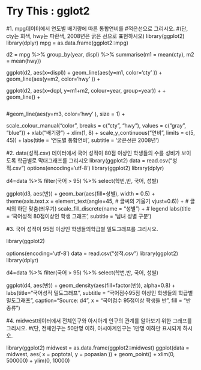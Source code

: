 # Try This : gglot2

#1. mpg데이터에서 연도별 배기량에 따른 통합연비를
#꺽은선으로 그리시오.
#(단, cty는 회색, hwy는 파란색, 2008년은 굵은 선으로 표현하시오)
library(ggplot2)
library(dplyr)
mpg = as.data.frame(ggplot2::mpg)



d2 = mpg %>% group_by(year, displ) %>% 
  summarise(m1 = mean(cty), m2 = mean(hwy))


ggplot(d2, aes(x=displ)) + 
  geom_line(aes(y=m1, color='cty' )) + 
  geom_line(aes(y=m2, color='hwy' )) +
 
  ggplot(d2, aes(x=dcpl, y=m1+m2, colour=year, group=year)) + 
  +   geom_line() + 
  
```r

```
  
  #geom_line(aes(y=m3, color='hwy' ), size = 1) +
  
  
  scale_colour_manual("color", breaks = c("cty", "hwy"),
                      values = c("gray", "blue")) +
  xlab("배기량") +
  xlim(1, 8) +
  scale_y_continuous("연비", limits = c(5, 45)) +
  labs(title = '연도별 통합연비', subtitle = '굵은선은 2008년') 






#2. data(성적.csv) 데이터에서 국어 성적이 80점 이상인  학생들의 수를 성비가 보이도록 학급별로 막대그래프를 그리시오
library(ggplot2)
data = read.csv("성적.csv")
options(encoding='utf-8')
library(ggplot2)
library(dplyr)

d4=data %>%
   filter(국어 > 95) %>% 
   select(학번,반, 국어, 성별) 

ggplot(d3, aes(반)) +
  geom_bar(aes(fill=성별),
           width = 0.5) +
  theme(axis.text.x = element_text(angle=45,       # 글씨의 기울기
                                   vjust=0.6)) +   # 글씨의 하단 맞춤(띄우기)
  scale_fill_discrete(name = "성별") +      # legend
  labs(title = '국어성적 80점이상인 학생 그래프', subtitle = '남녀 성별 구분')






#3. 국어 성적이 95점 이상인 학생들의학급별 밀도그래프를 그리시오.

library(ggplot2)

options(encoding='utf-8')
data = read.csv("성적.csv")
library(ggplot2)
library(dplyr)


d4=data %>%
  filter(국어 > 95) %>% 
  select(학번,반, 국어, 성별) 

ggplot(d4, aes(반)) +
  geom_density(aes(fill=factor(반)), alpha=0.8) +
  labs(title="국어성적 밀도그래프", subtitle = "국어점수95점 이상인 학생들의 학급별 밀도그래프",
       caption="Source: d4",
       x = "국어점수 95점이상 학생들 반",
       fill = "반종류")









#4. midwest데이터에서 전체인구와  아시아계 인구의 관계를 알아보기 위한  그래프를 그리시오.
#(단, 전체인구는 50만명 이하,    아시아계인구는 1만명 이하만 표시되게 하시오.

library(ggplot2)
midwest = as.data.frame(ggplot2::midwest)
ggplot(data = midwest, aes( x = poptotal, y = popasian )) +
  geom_point() +
  xlim(0, 500000) +
  ylim(0, 10000)